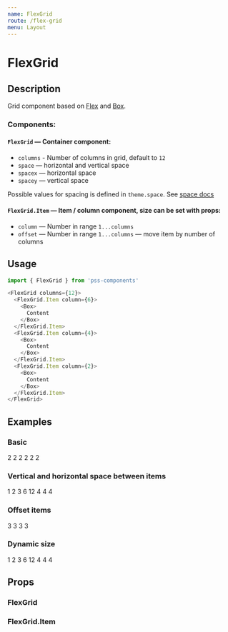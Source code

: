 ```yaml
---
name: FlexGrid
route: /flex-grid
menu: Layout
---
```




# FlexGrid

## Description

Grid component based on [Flex](#/flex) and [Box](#/box).


### Components:

#### `FlexGrid` — Container component:

- `columns` - Number of columns in grid, default to `12`
- `space` — horizontal and vertical space
- `spacex` — horizontal space
- `spacey` — vertical space

Possible values for spacing is defined in `theme.space`. See [space docs](https://github.com/exah/pss/blob/master/docs/api.md#space)


#### `FlexGrid.Item` — Item / column component, size can be set with props:

- `column` — Number in range `1...columns`
- `offset` — Number in range `1...columns` — move item by number of columns


## Usage

```js
import { FlexGrid } from 'pss-components'
```

```js
<FlexGrid columns={12}>
  <FlexGrid.Item column={6}>
    <Box>
      Content
    </Box>
  </FlexGrid.Item>
  <FlexGrid.Item column={4}>
    <Box>
      Content
    </Box>
  </FlexGrid.Item>
  <FlexGrid.Item column={2}>
    <Box>
      Content
    </Box>
  </FlexGrid.Item>
</FlexGrid>
```


## Examples

### Basic

<Playground>
  <FlexGrid columns={12} spacex={1}>
    <FlexGrid.Item column={2}>
      <Box outline='1px solid' p={1}>
        2
      </Box>
    </FlexGrid.Item>
    <FlexGrid.Item column={2}>
      <Box outline='1px solid' p={1}>
        2
      </Box>
    </FlexGrid.Item>
    <FlexGrid.Item column={2}>
      <Box outline='1px solid' p={1}>
        2
      </Box>
    </FlexGrid.Item>
    <FlexGrid.Item column={2}>
      <Box outline='1px solid' p={1}>
        2
      </Box>
    </FlexGrid.Item>
    <FlexGrid.Item column={2}>
      <Box outline='1px solid' p={1}>
        2
      </Box>
    </FlexGrid.Item>
    <FlexGrid.Item column={2}>
      <Box outline='1px solid' p={1}>
        2
      </Box>
    </FlexGrid.Item>
  </FlexGrid>
</Playground>

### Vertical and horizontal space between items

<Playground>
  <FlexGrid columns={12} space={1}>
    <FlexGrid.Item column={1}>
      <Box outline='1px solid' p={1}>
        1
      </Box>
    </FlexGrid.Item>
    <FlexGrid.Item column={2}>
      <Box outline='1px solid' p={1}>
        2
      </Box>
    </FlexGrid.Item>
    <FlexGrid.Item column={3}>
      <Box outline='1px solid' p={1}>
        3
      </Box>
    </FlexGrid.Item>
    <FlexGrid.Item column={6}>
      <Box outline='1px solid' p={1}>
        6
      </Box>
    </FlexGrid.Item>
    <FlexGrid.Item column={12}>
      <Box outline='1px solid' p={1}>
        12
      </Box>
    </FlexGrid.Item>
    <FlexGrid.Item column={4}>
      <Box outline='1px solid' p={1}>
        4
      </Box>
    </FlexGrid.Item>
    <FlexGrid.Item column={4}>
      <Box outline='1px solid' p={1}>
        4
      </Box>
    </FlexGrid.Item>
    <FlexGrid.Item column={4}>
      <Box outline='1px solid' p={1}>
        4
      </Box>
    </FlexGrid.Item>
  </FlexGrid>
</Playground>

### Offset items

<Playground>
  <FlexGrid columns={12} space={1}>
    <FlexGrid.Item
      column={3}
      mr='75%' // force next item to be on next line
    >
      <Box outline='1px solid' p={1}>
        3
      </Box>
    </FlexGrid.Item>
    <FlexGrid.Item column={3} offset={3}>
      <Box outline='1px solid' p={1}>
        3
      </Box>
    </FlexGrid.Item>
    <FlexGrid.Item column={3} offset={6}>
      <Box outline='1px solid' p={1}>
        3
      </Box>
    </FlexGrid.Item>
    <FlexGrid.Item column={3} offset={9}>
      <Box outline='1px solid' p={1}>
        3
      </Box>
    </FlexGrid.Item>
  </FlexGrid>
</Playground>

### Dynamic size

<Playground>
  <FlexGrid space={1}>
    <FlexGrid.Item width={1 / 12}>
      <Box outline='1px solid' p={1}>
        1
      </Box>
    </FlexGrid.Item>
    <FlexGrid.Item width={2 / 12}>
      <Box outline='1px solid' p={1}>
        2
      </Box>
    </FlexGrid.Item>
    <FlexGrid.Item width={3 / 12}>
      <Box outline='1px solid' p={1}>
        3
      </Box>
    </FlexGrid.Item>
    <FlexGrid.Item width={6 / 12}>
      <Box outline='1px solid' p={1}>
        6
      </Box>
    </FlexGrid.Item>
    <FlexGrid.Item width={12 / 12}>
      <Box outline='1px solid' p={1}>
        12
      </Box>
    </FlexGrid.Item>
    <FlexGrid.Item width={4 / 12}>
      <Box outline='1px solid' p={1}>
        4
      </Box>
    </FlexGrid.Item>
    <FlexGrid.Item width={4 / 12}>
      <Box outline='1px solid' p={1}>
        4
      </Box>
    </FlexGrid.Item>
    <FlexGrid.Item width={4 / 12}>
      <Box outline='1px solid' p={1}>
        4
      </Box>
    </FlexGrid.Item>
  </FlexGrid>
</Playground>

## Props

### FlexGrid

<PropsTable of={FlexGrid} />

### FlexGrid.Item

<PropsTable of={FlexGrid.Item} />

